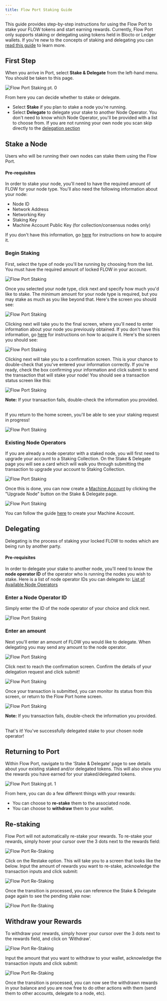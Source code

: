 ```yaml
---
title: Flow Port Staking Guide
---
```


This guide provides step-by-step instructions for using the Flow Port to stake your FLOW tokens and start earning rewards.
Currently, Flow Port only supports staking or delegating using tokens held in Blocto or Ledger wallets.
If you're new to the concepts of staking and delegating you can [read this guide](/staking) to learn more.

## First Step

When you arrive in Port, select **Stake & Delegate** from the left-hand menu. You should be taken to this page.

![Flow Port Staking pt. 0](port-stake-0-00.png)

From here you can decide whether to stake or delegate.

- Select **Stake** if you plan to stake a node you're running.
- Select **Delegate** to delegate your stake to another Node Operator. You don't need to know which Node Operator, you'll be provided with a list to choose from. If you are not running your own node you scan skip directly to the [delegation section](#delegating)

## Stake a Node

Users who will be running their own nodes can stake them using the Flow Port.

#### Pre-requisites

In order to stake your node, you'll need to have the required amount of FLOW for your node type.
You'll also need the following information about your node:

- Node ID
- Network Address
- Networking Key
- Staking Key
- Machine Account Public Key (for collection/consensus nodes only)

If you don't have this information, go [here](https://docs.onflow.org/concepts/node-operation/quickstart/#step-1---run-genesis-bootstrap) for instructions on how to acquire it.

### Begin Staking

First, select the type of node you'll be running by choosing from the list. You must have the required amount of locked FLOW in your account.

![Flow Port Staking](port-stake-0-02.png)

Once you selected your node type, click next and specify how much you'd like to stake. The minimum amount for your node type is required,
but you may stake as much as you like beyond that. Here's the screen you should see:

![Flow Port Staking](port-stake-0-03.png)

Clicking next will take you to the final screen, where you'll need to enter information about your node you previously obtained.
If you don't have this information, go [here](https://docs.onflow.org/concepts/node-operation/quickstart/#step-1---run-genesis-bootstrap) for instructions on how to acquire it.
Here's the screen you should see:

![Flow Port Staking](port-stake-0-04.png)

Clicking next will take you to a confirmation screen. This is your chance to double-check that you've entered your information correctly. If you're ready, check the
box confirming your information and click submit to send the transaction that will stake your node! You should see a transaction status screen like this:

![Flow Port Staking](port-stake-0-05.png)

**Note:** If your transaction fails, double-check the information you provided. <br/> <br/>

If you return to the home screen, you'll be able to see your staking request in progress!

![Flow Port Staking](port-stake-4.png)

### Existing Node Operators

If you are already a node operator with a staked node, you will first need to upgrade your account to a Staking Collection. On the Stake & Delegate page you will see a card which will walk you through submitting the transaction to upgrade your account to Staking Collection.

![Flow Port Staking](staking-collection.png)

Once this is done, you can now create a [Machine Account](/node-operation/machine-existing-operator) by clicking the "Upgrade Node" button on the Stake & Delegate page.

![Flow Port Staking](machine-account.png)

You can follow the guide [here](/node-operation/machine-existing-operator) to create your Machine Account.

## Delegating

Delegating is the process of staking your locked FLOW to nodes which are being run by another party.

#### Pre-requisites

In order to delegate your stake to another node, you'll need to know the **node operator ID** of the operator who is running the nodes you wish to stake.
Here is a list of node operator IDs you can delegate to: [List of Available Node Operators](https://github.com/onflow/flow/blob/master/nodeoperators/NodeOperatorList.md)

### Enter a Node Operator ID

Simply enter the ID of the node operator of your choice and click next.

![Flow Port Staking](port-delegate-1.png)

### Enter an amount

Next you'll enter an amount of FLOW you would like to delegate. When delegating you may send any amount to the node operator.

![Flow Port Staking](port-delegate-2.png)

Click next to reach the confirmation screen. Confirm the details of your delegation request and click submit!

![Flow Port Staking](port-delegate-3.png)

Once your transaction is submitted, you can monitor its status from this screen, or return to the Flow Port home screen.

![Flow Port Staking](port-delegate-4.png)

**Note:** If you transaction fails, double-check the information you provided. <br/> <br/>

That's it! You've successfully delegated stake to your chosen node operator!

## Returning to Port

Within Flow Port, navigate to the ‘Stake & Delegate’ page to see details about your existing staked and/or delegated tokens.
This will also show you the rewards you have earned for your staked/delegated tokens.

![Flow Port Staking pt. 1](port-stake-1.png)

From here, you can do a few different things with your rewards:

- You can choose to **re-stake** them to the associated node.
- You can choose to **withdraw** them to your wallet.

## Re-staking

Flow Port will not automatically re-stake your rewards.
To re-stake your rewards, simply hover your cursor over the 3 dots next to the rewards field:

![Flow Port Re-Staking](port-stake-2.png)

Click on the Restake option. This will take you to a screen that looks like the below. Input the amount of rewards you want to re-stake, acknowledge the transaction inputs and click submit:

![Flow Port Re-Staking](port-stake-3.png)

Once the transition is processed, you can reference the Stake & Delegate page again to see the pending stake now:

![Flow Port Re-Staking](port-stake-4.png)

## Withdraw your Rewards

To withdraw your rewards, simply hover your cursor over the 3 dots next to the rewards field, and click on ‘Withdraw’.

![Flow Port Re-Staking](port-stake-5.png)

Input the amount that you want to withdraw to your wallet, acknowledge the transaction inputs and click submit:

![Flow Port Re-Staking](port-stake-6.png)

Once the transition is processed, you can now see the withdrawn rewards in your balance and you are now free to do other actions with them (send them to other accounts, delegate to a node, etc).
